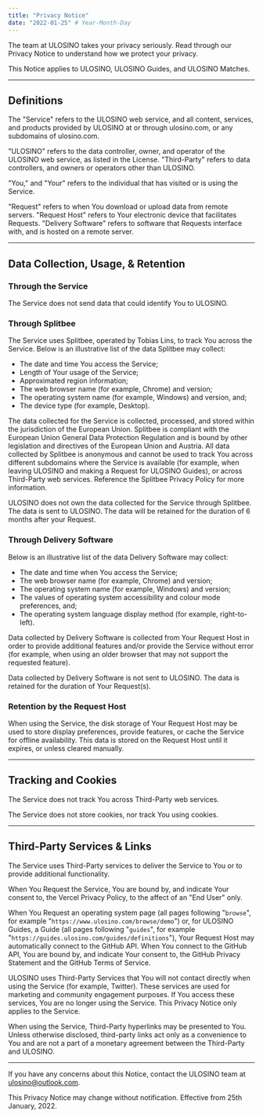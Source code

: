 ```yaml
---
title: "Privacy Notice"
date: "2022-01-25" # Year-Month-Day
---
```


<PrivacyHeader />

The team at ULOSINO takes your privacy seriously. Read through our Privacy Notice to understand how we protect your privacy.

This Notice applies to ULOSINO, ULOSINO Guides, and ULOSINO Matches.

---

## Definitions

The "Service" refers to the ULOSINO web service, and all content, services, and products provided by ULOSINO at or through ulosino.com, or any subdomains of ulosino.com.

"ULOSINO" refers to the data controller, owner, and operator of the ULOSINO web service, as listed in the License. "Third-Party" refers to data controllers, and owners or operators other than ULOSINO.

"You," and "Your" refers to the individual that has visited or is using the Service.

"Request" refers to when You download or upload data from remote servers. "Request Host" refers to Your electronic device that facilitates Requests. "Delivery Software" refers to software that Requests interface with, and is hosted on a remote server.

---

## Data Collection, Usage, &amp; Retention

### Through the Service

The Service does not send data that could identify You to ULOSINO.

### Through Splitbee

The Service uses <Link href="https://splitbee.io">Splitbee</Link>, operated by <Link href="https://splitbee.io/imprint">Tobias Lins</Link>, to track You across the Service. Below is an illustrative list of the data Splitbee may collect:

- The date and time You access the Service;
- Length of Your usage of the Service;
- Approximated region information;
- The web browser name (for example, Chrome) and version;
- The operating system name (for example, Windows) and version, and;
- The device type (for example, Desktop).

The data collected for the Service is collected, processed, and stored within the jurisdiction of the European Union. Splitbee is compliant with the European Union General Data Protection Regulation and is bound by other legislation and directives of the European Union and Austria. All data collected by Splitbee is anonymous and cannot be used to track You across different subdomains where the Service is available (for example, when leaving ULOSINO and making a Request for ULOSINO Guides), or across Third-Party web services. Reference the <Link href="https://splitbee.io/privacy">Splitbee Privacy Policy</Link> for more information.

ULOSINO does not own the data collected for the Service through Splitbee. The data is sent to ULOSINO. The data will be retained for the duration of 6 months after your Request.

### Through Delivery Software

Below is an illustrative list of the data Delivery Software may collect:

- The date and time when You access the Service;
- The web browser name (for example, Chrome) and version;
- The operating system name (for example, Windows) and version;
- The values of operating system accessibility and colour mode preferences, and;
- The operating system language display method (for example, right-to-left).

Data collected by Delivery Software is collected from Your Request Host in order to provide additional features and/or provide the Service without error (for example, when using an older browser that may not support the requested feature).

Data collected by Delivery Software is not sent to ULOSINO. The data is retained for the duration of Your Request(s).

### Retention by the Request Host

When using the Service, the disk storage of Your Request Host may be used to store display preferences, provide features, or cache the Service for offline availability. This data is stored on the Request Host until it expires, or unless cleared manually.

---

## Tracking and Cookies

The Service does not track You across Third-Party web services.

The Service does not store cookies, nor track You using cookies.

---

## Third-Party Services &amp; Links

The Service uses Third-Party services to deliver the Service to You or to provide additional functionality.

When You Request the Service, You are bound by, and indicate Your consent to, the <Link href="https://vercel.com/legal/privacy-policy">Vercel Privacy Policy</Link>, to the affect of an "End User" only.

When You Request an operating system page (all pages following "`browse`", for example "`https://www.ulosino.com/browse/demo`") or, for ULOSINO Guides, a Guide (all pages following "`guides`", for example "`https://guides.ulosino.com/guides/definitions`"), Your Request Host may automatically connect to the GitHub API. When You connect to the GitHub API, You are bound by, and indicate Your consent to, the <Link href="https://docs.github.com/en/github/site-policy/github-privacy-statement">GitHub Privacy Statement</Link> and the <Link href="https://docs.github.com/en/github/site-policy/github-terms-of-service">GitHub Terms of Service</Link>.

ULOSINO uses Third-Party Services that You will not contact directly when using the Service (for example, Twitter). These services are used for marketing and community engagement purposes. If You access these services, You are no longer using the Service. This Privacy Notice only applies to the Service.

When using the Service, Third-Party hyperlinks may be presented to You. Unless otherwise disclosed, third-party links act only as a convenience to You and are not a part of a monetary agreement between the Third-Party and ULOSINO.

---

If you have any concerns about this Notice, contact the ULOSINO team at ulosino@outlook.com.

This Privacy Notice may change without notification. Effective from 25th January, 2022.

